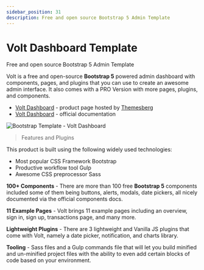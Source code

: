 ```yaml
---
sidebar_position: 31
description: Free and open source Bootstrap 5 Admin Template
---
```


# Volt Dashboard Template

<SubHeading>Free and open source Bootstrap 5 Admin Template</SubHeading>

Volt is a free and open-source **Bootstrap 5** powered admin dashboard with components, pages, and plugins that you can use to create an awesome admin interface. It also comes with a PRO Version with more pages, plugins, and components.

- [Volt Dashboard](https://themesberg.com/product/admin-dashboard/volt-bootstrap-5-dashboard) - product page hosted by [Themesberg](../partners/themesberg.md)
- [Volt Dashboard](https://themesberg.com/docs/volt-bootstrap-5-dashboard/getting-started/quick-start/) - official documentation

![Bootstrap Template - Volt Dashboard](../../../static/assets/docs-cover-volt-dashboard.jpg)

> Features and Plugins

This product is built using the following widely used technologies:

- Most popular CSS Framework Bootstrap
- Productive workflow tool Gulp
- Awesome CSS preprocessor Sass

**100+ Components** - There are more than 100 free **Bootstrap 5** components included some of them being buttons, alerts, modals, date pickers, all nicely documented via the official components docs.

**11 Example Pages** - Volt brings 11 example pages including an overview, sign in, sign up, transactions page, and many more.

**Lightweight Plugins** - There are 3 lightweight and Vanilla JS plugins that come with Volt, namely a date picker, notification, and charts library.

**Tooling** - Sass files and a Gulp commands file that will let you build minified and un-minified project files with the ability to even add certain blocks of code based on your environment.
